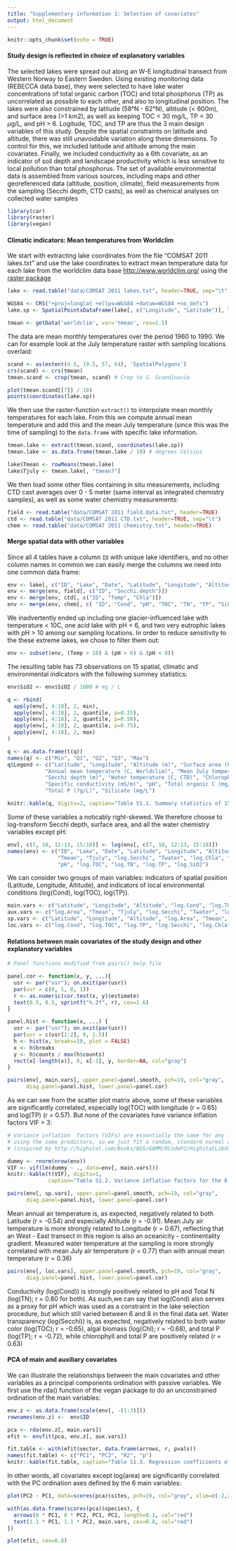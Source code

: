 ```yaml
---
title: "Supplementary information 1: Selection of covariates"
output: html_document
---
```


```r
knitr::opts_chunk$set(echo = TRUE)
```

#### Study design is reflected in choice of explanatory variables

The selected lakes were spread out along an W-E longitudinal transect from Western Norway to Eastern Sweden. Using existing monitoring data (REBECCA data base), they were selected to have lake water concentrations of total organic carbon (TOC) and total phosphorus (TP) as uncorrelated as possible to each other, and also to longitudinal position. The lakes were also constrained by latitude (58&deg;N - 62&deg;N), altitude (< 600m), and surface area (>1 km2), as well as keeping TOC < 30 mg/L, TP < 30 $\mu$g/L, and pH > 6. 
Logitude, TOC, and TP are thus the 3 main design variables of this study. Despite the spatial constraints on latitude and altitude, there was still unavoidable variation along these dimensions. To control for this, we included latitude and altitude among the main covariates. Finally, we included conductivity as a 6th covariate, as an indicator of soil depth and landscape productivity which is less sensitive to local pollution than  total phosphorus.
The set of available environmental data is assembled from various sources, including maps and other georeferenced data (altitude, position, climate), field measurements from the sampling (Secchi depth, CTD casts), as well as chemical analyses on collected water samples

```r
library(car)
library(raster)
library(vegan)
```


#### Climatic indicators: Mean temperatures from Worldclim

We start with extracting lake coordinates from the file "COMSAT 2011 lakes.txt" and use the lake coordinates to extract mean temperature data for each lake from the worldclim data base <http://www.worldclim.org/> using the [raster package](https://cran.r-project.org/web/packages/raster/index.html)

```r
lake <- read.table("data/COMSAT 2011 lakes.txt", header=TRUE, sep="\t")

WGS84 <- CRS("+proj=longlat +ellps=WGS84 +datum=WGS84 +no_defs")
lake.sp <- SpatialPointsDataFrame(lake[, c("Longitude", "Latitude")], lake, proj4string = WGS84)

tmean <- getData('worldclim', var='tmean', res=2.5)
```

The data are mean monthly temperatures over the period 1960 to 1990. We can for example look at the July temperature raster with sampling locations overlaid:

```r

scand <- as(extent(4.5, 19.5, 57, 64), 'SpatialPolygons')
crs(scand) <- crs(tmean)
tmean.scand <- crop(tmean, scand) # Crop to S. Scandinavia

plot(tmean.scand[[7]] / 10)
points(coordinates(lake.sp))
```

We then use the raster-function `extract()` to interpolate mean monthly temperatures for each lake. From this we compute annual mean temperature and add this and the mean July temperature (since this was the time of sampling) to the `data.frame` with specific lake information.

```r
tmean.lake <- extract(tmean.scand, coordinates(lake.sp))
tmean.lake <- as.data.frame(tmean.lake / 10) # degrees Celsius

lake$Tmean <- rowMeans(tmean.lake)
lake$Tjuly <- tmean.lake[, "tmean7"]
```

We then load some other files containing in situ measurements, including CTD cast averages over 0 - 5 meter (same interval as integrated chemistry samples), as well as some water chemistry measurements:

```r
field <- read.table("data/COMSAT 2011 field.data.txt", header=TRUE)
ctd <- read.table("data/COMSAT 2011 CTD.txt", header=TRUE, sep="\t")
chem <- read.table("data/COMSAT 2011 chemistry.txt", header=TRUE)
```

#### Merge spatial data with other variables

Since all 4 tables have a column `ID` with unique lake identifiers, and no other column names in common we can easily merge the columns we need into one common data frame:

```r
env <- lake[, c("ID", "Lake", "Date", "Latitude", "Longitude", "Altitude", "Area.km2", "Tmean", "Tjuly")]
env <- merge(env, field[, c("ID", "Secchi.depth")])
env <- merge(env, ctd[, c("ID", "Temp", "Chla")])
env <- merge(env, chem[, c( "ID", "Cond", "pH", "TOC", "TN", "TP", "SiO2")])
```

We inadvertently ended up including one glacier-influenced lake with temperature < 10C, one acid lake with pH < 6, and two very eutrophic lakes with pH > 10 among our sampling locations. In order to reduce sensitivity to the these extreme lakes, we chose to filter them out:

```r
env <- subset(env, (Temp > 10) & (pH > 6) & (pH < 8))
```

The resulting table has 73 observations on 15 spatial, climatic and environmental indicators with the following summey statistics:

```r
env$SiO2 <- env$SiO2 / 1000 # mg / L

q <- rbind(
  apply(env[, 4:18], 2, min),
  apply(env[, 4:18], 2, quantile, p=0.25),
  apply(env[, 4:18], 2, quantile, p=0.50),
  apply(env[, 4:18], 2, quantile, p=0.75),
  apply(env[, 4:18], 2, max)
)

q <- as.data.frame(t(q))
names(q) <- c("Min", "Q1", "Q2", "Q3", "Max")
q$Legend <- c("Latitude", "Longitude", "Altitude (m)", "Surface area (km2)",
            "Annual mean temperature (C, Worldclim)", "Mean July temperature (C, Worldclim)",
            "Secchi depth (m)", "Water temperature (C, CTD)", "Chlorophyll (in vivo, CTD)",
            "Specific conductivity (mS/m)", "pH", "Total organic C (mg/L)", "Total N (mg/L)",
            "Total P (?g/L)", "Silicate (mg/L")

knitr::kable(q, digits=2, caption="Table S1.1. Summary statistics of 15 relevant spatial, climatic, and environmental covariates (1st, 2nd (= median), 3rd quartiles, and maxima)")
```

Some of these variables a noticably right-skewed. We therefore choose to log-transform Secchi depth, surface area, and all the water chemistry variables except pH:

```r
env[, c(7, 10, 12:13, 15:18)] <- log(env[, c(7, 10, 12:13, 15:18)])
names(env) <- c("ID", "Lake", "Date", "Latitude", "Longitude", "Altitude", "log.Area",
                "Tmean", "Tjuly", "log.Secchi", "Twater", "log.Chla", "log.Cond",
                "pH", "log.TOC", "log.TN", "log.TP", "log.SiO2")
```

We can consider two groups of main variables: indicators of spatial position (Latitude, Longitude, Altitude), and indicators of local environmental conditions (log(Cond), log(TOC), log(TP)).

```r
main.vars <- c("Latitude", "Longitude", "Altitude", "log.Cond", "log.TOC", "log.TP")
aux.vars <- c("log.Area", "Tmean", "Tjuly", "log.Secchi", "Twater", "log.Chla", "pH", "log.TN", "log.SiO2")
sp.vars <- c("Latitude", "Longitude", "Altitude", "log.Area", "Tmean", "Tjuly", "Twater")
loc.vars <- c("log.Cond", "log.TOC", "log.TP", "log.Secchi", "log.Chla", "pH", "log.TN", "log.SiO2")
```

#### Relations between main covariates of the study design and other explanatory variables

```r

# Panel functions modified from pairs() help file

panel.cor <- function(x, y, ...){
  usr <- par("usr"); on.exit(par(usr))
  par(usr = c(0, 1, 0, 1))
  r <- as.numeric(cor.test(x, y)$estimate)
  text(0.5, 0.5, sprintf("%.2f", r), cex=1.6)
}

panel.hist <- function(x, ...) {
  usr <- par("usr"); on.exit(par(usr))
  par(usr = c(usr[1:2], 0, 1.5))
  h <- hist(x, breaks=10, plot = FALSE)
  x <- h$breaks
  y <- h$counts / max(h$counts)
  rect(x[-length(x)], 0, x[-1], y, border=NA, col="gray")
}  

pairs(env[, main.vars], upper.panel=panel.smooth, pch=19, col="gray",
      diag.panel=panel.hist, lower.panel=panel.cor)

```

As we can see from the scatter plot matrix above, some of these variables are significantly correlated, especially log(TOC) with longitude (r = 0.65) and log(TP) (r = 0.57). But none of the covariates have variance inflation factors VIF > 3:

```r

# Variance inflation  factors (VIFs) are essentially the same for any linear model 
# using the same predictors, so we just fit a random, standard normal as response
# (inspired by http://highstat.com/Books/BGS/GAMM/RCodeP2/HighstatLibV6.R)

dummy <- rnorm(nrow(env))
VIF <- vif(lm(dummy ~ ., data=env[, main.vars]))
knitr::kable(t(VIF), digits=1, 
             caption="Table S1.2. Variance inflation factors for the 6 main covariates")
```


```r
pairs(env[, sp.vars], upper.panel=panel.smooth, pch=19, col="gray", 
      diag.panel=panel.hist, lower.panel=panel.cor)
```

Mean annual air temperature is, as expected, negatively related to both Latitude (r = -0.54) and especially Altitude (r = -0.91). Mean July air temperature is more strongly related to Longitude (r = 0.67), reflecting that an West - East transect in this region is also an oceanicity - continentality gradient. Measured water temperature at the sampling is more strongly correlated with mean July air temperature (r = 0.77) than with annual mean temperature (r = 0.36)

```r
pairs(env[, loc.vars], upper.panel=panel.smooth, pch=19, col="gray", 
      diag.panel=panel.hist, lower.panel=panel.cor)
```

Conductivity (log(Cond)) is strongly positively related to pH and Total N (log(TN); r = 0.80 for both). As such,we can say that log(Cond) also serves as a proxy for pH which was used as a constraint in the lake selection procedure, but which still varied between 6 and 8 in the final data set. Water transparency (log(Secchi)) is, as expected, negatively related to both water color (log(TOC); r = -0.65),  algal biomass (log(Chl); r = -0.68), and total P (log(TP); r = -0.72), while chlorophyll and total P are positively related (r = 0.63)

#### PCA of main and auxiliary covariates

We can illustrate the relationships between the main covariates and other variables as a principal components ordination with passive variables. We first use the rda() function of the vegan package to do an unconstrained ordination of the main variables:

```r
env.z <- as.data.frame(scale(env[, -(1:3)]))
rownames(env.z) <-  env$ID

pca <- rda(env.z[, main.vars])
efit <- envfit(pca, env.z[, aux.vars])

```
```r

fit.table <- with(efit$vector, data.frame(arrows, r, pvals))
names(fit.table) <- c("PC1", "PC2", "R2", "p")
knitr::kable(fit.table, caption="Table S1.3. Regression coefficients of auxiliary covariates on principal component ordination axes (PC1 and PC2). R2 is the fraction of variance explained, while p is 999 permutation-based significance probability")

```

In other words, all covariates except log(area) are significantly correlated with the PC ordination axes defined by the 6 main variables:

```r
plot(PC2 ~ PC1, data=scores(pca)$sites, pch=19, col="gray", xlim=c(-2,2), ylim=c(-2,2))

with(as.data.frame(scores(pca)$species), {
  arrows(0 * PC1, 0 * PC2, PC1, PC2, length=0.1, col="red")
  text(1.1 * PC1, 1.1 * PC2, main.vars, cex=0.8, col="red")
}) 

plot(efit, cex=0.8)
```


